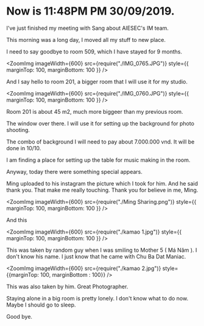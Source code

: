 
<div className={styles["Welcome"]}>

# Now is 11:48PM PM 30/09/2019.

I've just finished my meeting with Sang about AIESEC's IM team.

This morning was a long day, I moved all my stuff to new place.

I need to say goodbye to room 509, which I have stayed for 9 months.

<ZoomImg
  imageWidth={600}
  src={require("./IMG_0765.JPG")}
  style={{ marginTop: 100, marginBottom: 100 }}
/>

And I say hello to room 201, a bigger room that I will use it for my studio.

<ZoomImg
  imageWidth={600}
  src={require("./IMG_0760.JPG")}
  style={{ marginTop: 100, marginBottom: 100 }}
/>

Room 201 is about 45 m2, much more biggeer than my previous room.

The window over there. I will use it for setting up the background for photo shooting.

The combo of background I will need to pay about 7.000.000 vnd. It will be done in 10/10.

I am finding a place for setting up the table for music making in the room.

Anyway, today there were something special appears.

Ming uploaded to his instagram the picture which I took for him. And he said thank you. That make me really touching. Thank you for believe in me, Ming.

<ZoomImg
  imageWidth={600}
  src={require("./Ming Sharing.png")}
  style={{ marginTop: 100, marginBottom: 100 }}
/>

And this

<ZoomImg
  imageWidth={600}
  src={require("./kamao 1.jpg")}
  style={{ marginTop: 100, marginBottom: 100 }}
/>

This was taken by random guy when I was smiling to Mother 5 ( Má Năm ). I don't know his name. I just know that he came with Chu Ba Dat Maniac.

<ZoomImg
          imageWidth={600}
          src={require("./kamao 2.jpg")}
          style={{marginTop: 100, marginBottom : 100}}
/>

This was also taken by him. Great Photographer.

Staying alone in a big room is pretty lonely. I don't know what to do now. Maybe I should go to sleep.

Good bye.

</div>
